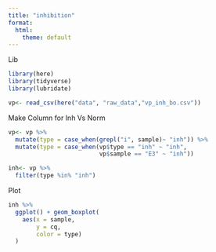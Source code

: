 ```yaml
---
title: "inhibition"
format:
  html:
    theme: default
---
```


Lib
```r
library(here)
library(tidyverse)
library(lubridate)
```

```r
vp<- read_csv(here("data", "raw_data","vp_inh_bo.csv"))
```

Make Column for Inh Vs Norm
```r
vp<- vp %>%
  mutate(type = case_when(grepl("i", sample)~ "inh")) %>%
  mutate(type = case_when(vp$type == "inh" ~ "inh",
                          vp$sample == "E3" ~ "inh")) 

inh<- vp %>%
  filter(type %in% "inh")
```

Plot
```r
inh %>%
  ggplot() + geom_boxplot(
    aes(x = sample,
        y = cq,
        color = type)
  )
```


